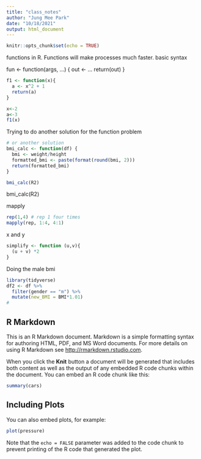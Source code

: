 ```yaml
---
title: "class_notes"
author: "Jung Mee Park"
date: "10/18/2021"
output: html_document
---
```


```r
knitr::opts_chunk$set(echo = TRUE)
```
functions in R. Functions will make processes much faster. 
basic syntax

fun <- function(args, ...) {
  out <- ...
  return(out)
}

```r
f1 <- function(x){
  a <- x^2 + 1
  return(a)
}

x<-2
a<-3
f1(x)
```
Trying to do another solution for the function problem

```r
# or another solution
bmi_calc <- function(df) {
  bmi <- weight/height
  formatted_bmi <- paste(format(round(bmi, 2)))
  return(formatted_bmi)
}

bmi_calc(R2)
```

bmi_calc(R2)

mapply 
```r
rep(1,4) # rep 1 four times
mapply(rep, 1:4, 4:1)

```
x and y 
```r
simplify <- function (u,v){
  (u + v) *2
}
```
Doing the male bmi 
```r
library(tidyverse)
df2 <- df %>% 
  filter(gender == "m") %>% 
  mutate(new_BMI = BMI*1.01) 
# 
```

## R Markdown

This is an R Markdown document. Markdown is a simple formatting syntax for authoring HTML, PDF, and MS Word documents. For more details on using R Markdown see <http://rmarkdown.rstudio.com>.

When you click the **Knit** button a document will be generated that includes both content as well as the output of any embedded R code chunks within the document. You can embed an R code chunk like this:

```r
summary(cars)
```

## Including Plots

You can also embed plots, for example:

```r
plot(pressure)
```

Note that the `echo = FALSE` parameter was added to the code chunk to prevent printing of the R code that generated the plot.
